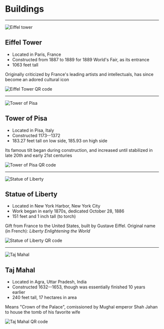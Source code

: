 
# Buildings

---


![Eiffel tower](assets/buildings/eiffel-tower.jpg)

## Eiffel Tower

- Located in Paris, France
- Constructed from 1887 to 1889 for 1889 World's Fair, as its entrance
- 1063 feet tall

Originally criticized by France's leading artists and intellectuals, has since become an adored cultural icon

<img className="qrcode" alt="Eiffel Tower QR code" src="assets/qrcodes/buildings/eiffel-tower.png" />

---


![Tower of Pisa](assets/buildings/pisa.jpg)

## Tower of Pisa

- Located in Pisa, Italy
- Constructed 1173--1372
- 183.27 feet tall on low side, 185.93 on high side

Its famous tilt began during construction, and increased until stabilized in late 20th and early 21st centuries

<img className="qrcode" alt="Tower of Pisa QR code" src="assets/qrcodes/buildings/pisa.png" />

---


![Statue of Liberty](assets/buildings/statue-of-liberty.jpg)

## Statue of Liberty

- Located in New York Harbor, New York City
- Work began in early 1870s, dedicated October 28, 1886
- 151 feet and 1 inch tall (to torch)

Gift from France to the United States, built by Gustave Eiffel. Original name (in French): _Liberty Enlightening the World_

<img className="qrcode" alt="Statue of Liberty QR code" src="assets/qrcodes/buildings/statue-of-liberty.png" />

---


![Taj Mahal](assets/buildings/taj-mahal.jpg)

## Taj Mahal

- Located in Agra, Uttar Pradesh, India
- Constructed 1632--1653, though was essentially finished 10 years earlier
- 240 feet tall, 17 hectares in area

Means "Crown of the Palace", comissioned by Mughal emperor Shah Jahan to house the tomb of his favorite wife

<img className="qrcode" alt="Taj Mahal QR code" src="assets/qrcodes/buildings/taj-mahal.png" />

